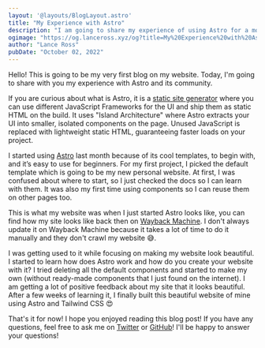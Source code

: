 ```yaml
---
layout: '@layouts/BlogLayout.astro'
title: "My Experience with Astro"
description: "I am going to share my experience of using Astro for a month."
ogimage: "https://og.lanceross.xyz/og?title=My%20Experience%20with%20Astro"
author: "Lance Ross"
pubDate: "October 02, 2022"
---
```


Hello! This is going to be my very first blog on my website. Today, I'm going to share with you my experience with Astro and its community.

If you are curious about what is Astro, it is a [static site generator](https://www.cloudflare.com/learning/performance/static-site-generator/) where you can use different JavaScript Frameworks for the UI and ship them as static HTML on the build. It uses "Island Architecture" where Astro extracts your UI into smaller, isolated components on the page. Unused JavaScript is replaced with lightweight static HTML, guaranteeing faster loads on your project.

I started using [Astro](https://astro.build) last month because of its cool templates, to begin with, and it’s easy to use for beginners. For my first project, I picked the default template which is going to be my new personal website. At first, I was confused about where to start, so I just checked the docs so I can learn with them. It was also my first time using components so I can reuse them on other pages too.

This is what my website was when I just started Astro looks like, you can find how my site looks like back then on [Wayback Machine](https://web.archive.org/web/20220000000000*/lanceross.xyz). I don't always update it on Wayback Machine because it takes a lot of time to do it manually and they don't crawl my website 😅.

<BlogImage src={OldSite} alt="Old Website Preview" />

I was getting used to it while focusing on making my website look beautiful. I started to learn how does Astro work and how do you create your website with it? I tried deleting all the default components and started to make my own (without ready-made components that I just found on the internet). I am getting a lot of positive feedback about my site that it looks beautiful. After a few weeks of learning it, I finally built this beautiful website of mine using Astro and Tailwind CSS 😍

That's it for now! I hope you enjoyed reading this blog post! If you have any questions, feel free to ask me on [Twitter](https://twitter.com/lancerossdev) or [GitHub](https://github.com/lancerossdev)! I'll be happy to answer your questions!
